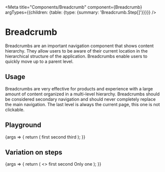 
<Meta
  title="Components/Breadcrumb"
  component={Breadcrumb}
  argTypes={{children: {table: {type: {summary: 'Breadcrumb.Step[]'}}}}}
/>

# Breadcrumb

Breadcrumbs are an important navigation component that shows content hierarchy. They allow users to be aware of their current location in the hierarchical structure of the application. Breadcrumbs enable users to quickly move up to a parent level.

## Usage

Breadcrumbs are very effective for products and experience with a large amount of content organized in a multi-level hierarchy. Breadcrumbs should be considered secondary navigation and should never completely replace the main navigation. The last level is always the current page, this one is not clickable.

## Playground

<Canvas>
  <Story name="Standard">
    {args => {
      return (
        <Breadcrumb {...args}>
          <Breadcrumb.Step href="#">first</Breadcrumb.Step>
          <Breadcrumb.Step href="#">second</Breadcrumb.Step>
          <Breadcrumb.Step>third</Breadcrumb.Step>
        </Breadcrumb>
      );
    }}
  </Story>
</Canvas>

<ArgsTable story="Standard" />

## Variation on steps

<Canvas>
  <Story name="Steps">
    {args => {
      return (
        <>
          <Breadcrumb {...args}>
            <Breadcrumb.Step href="#variation-on-steps">first</Breadcrumb.Step>
            <Breadcrumb.Step>second</Breadcrumb.Step>
          </Breadcrumb>
          <Breadcrumb {...args}>
            <Breadcrumb.Step>Only one</Breadcrumb.Step>
          </Breadcrumb>
        </>
      );
    }}
  </Story>
</Canvas>
